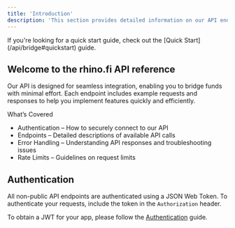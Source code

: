 ```yaml
---
title: 'Introduction'
description: 'This section provides detailed information on our API endpoints, including request formats, response structures, authentication requirements, and error handling.'
---
```


<Note>
  If you're looking for a quick start guide, check out the [Quick Start](/api/bridge#quickstart) guide.
</Note>

## Welcome to the rhino.fi API reference

Our API is designed for seamless integration, enabling you to bridge funds with minimal effort. Each endpoint includes example requests and responses to help you implement features quickly and efficiently.

What’s Covered
- Authentication – How to securely connect to our API
- Endpoints – Detailed descriptions of available API calls
- Error Handling – Understanding API responses and troubleshooting issues
- Rate Limits – Guidelines on request limits

## Authentication

All non-public API endpoints are authenticated using a JSON Web Token. To authenticate your requests, include the token in the `Authorization` header.

To obtain a JWT for your app, please follow the [Authentication](/api/authentication) guide.
